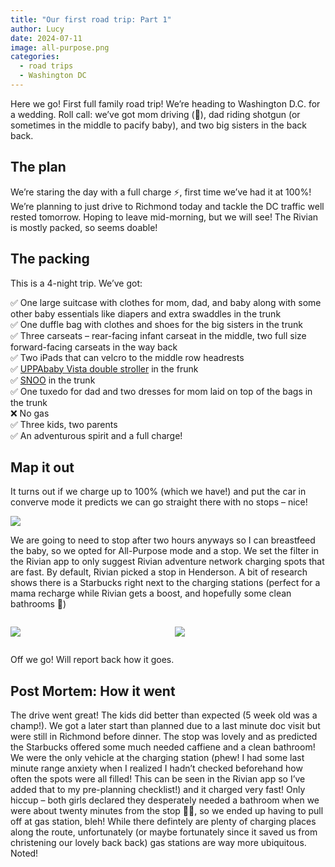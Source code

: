 ```yaml
---
title: "Our first road trip: Part 1"
author: Lucy
date: 2024-07-11
image: all-purpose.png
categories:
  - road trips
  - Washington DC
---
```


Here we go! First full family road trip! We're heading to Washington D.C. for a wedding. Roll call: we’ve got mom driving (👋), dad riding shotgun (or sometimes in the middle to pacify baby), and two big sisters in the back back.  

## The plan

We’re staring the day with a full charge ⚡️, first time we’ve had it at 100%! We’re planning to just drive to Richmond today and tackle the DC traffic well rested tomorrow. Hoping to leave mid-morning, but we will see! The Rivian is mostly packed, so seems doable! 

## The packing

This is a 4-night trip. We've got:

✅ One large suitcase with clothes for mom, dad, and baby along with some other baby essentials like diapers and extra swaddles in the trunk  
✅ One duffle bag with clothes and shoes for the big sisters in the trunk  
✅ Three carseats -- rear-facing infant carseat in the middle, two full size forward-facing carseats in the way back  
✅ Two iPads that can velcro to the middle row headrests  
✅ [UPPAbaby Vista double stroller](/posts/2024-07-10-uppa-baby-venn-diagram/) in the frunk  
✅ [SNOO](/posts/2024-07-06-happiest-ev/) in the trunk  
✅ One tuxedo for dad and two dresses for mom laid on top of the bags in the trunk  
❌ No gas  
✅ Three kids, two parents  
✅ An adventurous spirit and a full charge!

## Map it out

It turns out if we charge up to 100% (which we have!) and put the car in converve mode it predicts we can go straight there with no stops -- nice! 

::: {.centered-image}
![](conserve.jpeg)
:::

We are going to need to stop after two hours anyways so I can breastfeed the baby, so we opted for All-Purpose mode and a stop. We set the filter in the Rivian app to only suggest Rivian adventure network charging spots that are fast. By default, Rivian picked a stop in Henderson. A bit of research shows there is a Starbucks right next to the charging stations (perfect for a mama recharge while Rivian gets a boost, and hopefully some clean bathrooms 🤞)

:::: {.columns}

::: {.column}
::: {.centered-image}
![](filter.png)
:::
:::

::: {.column}
::: {.centered-image}
![](all-purpose.png)
:::
:::

::::

Off we go! Will report back how it goes. 

::: {.callout-note}
## Post Mortem: How it went

The drive went great! The kids did better than expected (5 week old was a champ!). We got a later start than planned due to a last minute doc visit but were still in Richmond before dinner. The stop was lovely and as predicted the Starbucks offered some much needed caffiene and a clean bathroom! We were the only vehicle at the charging station (phew! I had some last minute range anxiety when I realized I hadn't checked beforehand how often the spots were all filled! This can be seen in the Rivian app so I've added that to my pre-planning checklist!) and it charged very fast! Only hiccup -- both girls declared they desperately needed a bathroom when we were about twenty minutes from the stop 🤦‍♀️, so we ended up having to pull off at gas station, bleh! While there defintely are plenty of charging places along the route, unfortunately (or maybe fortunately since it saved us from christening our lovely back back) gas stations are way more ubiquitous. Noted!
:::


